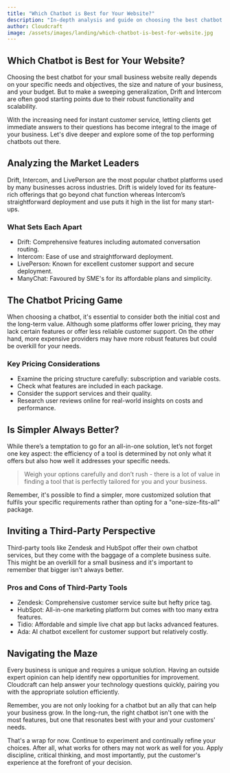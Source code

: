 ```yaml
---
title: "Which Chatbot is Best for Your Website?"
description: "In-depth analysis and guide on choosing the best chatbot for your small business website."
author: Cloudcraft
image: /assets/images/landing/which-chatbot-is-best-for-website.jpg
---
```


## Which Chatbot is Best for Your Website?

Choosing the best chatbot for your small business website really depends on your specific needs and objectives, the size and nature of your business, and your budget. But to make a sweeping generalization, Drift and Intercom are often good starting points due to their robust functionality and scalability.

With the increasing need for instant customer service, letting clients get immediate answers to their questions has become integral to the image of your business. Let's dive deeper and explore some of the top performing chatbots out there.

<ServicesBlurb />

## Analyzing the Market Leaders

Drift, Intercom, and LivePerson are the most popular chatbot platforms used by many businesses across industries. Drift is widely loved for its feature-rich offerings that go beyond chat function whereas Intercom’s straightforward deployment and use puts it high in the list for many start-ups.

### What Sets Each Apart

* Drift: Comprehensive features including automated conversation routing.
* Intercom: Ease of use and straightforward deployment.
* LivePerson: Known for excellent customer support and secure deployment.
* ManyChat: Favoured by SME's for its affordable plans and simplicity.

## The Chatbot Pricing Game

When choosing a chatbot, it's essential to consider both the initial cost and the long-term value. Although some platforms offer lower pricing, they may lack certain features or offer less reliable customer support. On the other hand, more expensive providers may have more robust features but could be overkill for your needs.

### Key Pricing Considerations

* Examine the pricing structure carefully: subscription and variable costs.
* Check what features are included in each package.
* Consider the support services and their quality.
* Research user reviews online for real-world insights on costs and performance.

<GetStartedBlurb />

## Is Simpler Always Better?

While there’s a temptation to go for an all-in-one solution, let’s not forget one key aspect: the efficiency of a tool is determined by not only what it offers but also how well it addresses your specific needs.

<blockquote>Weigh your options carefully and don’t rush - there is a lot of value in finding a tool that is perfectly tailored for you and your business.</blockquote>

Remember, it's possible to find a simpler, more customized solution that fulfils your specific requirements rather than opting for a "one-size-fits-all" package.

## Inviting a Third-Party Perspective

Third-party tools like Zendesk and HubSpot offer their own chatbot services, but they come with the baggage of a complete business suite. This might be an overkill for a small business and it's important to remember that bigger isn't always better.

### Pros and Cons of Third-Party Tools

* Zendesk: Comprehensive customer service suite but hefty price tag.
* HubSpot: All-in-one marketing platform but comes with too many extra features.
* Tidio: Affordable and simple live chat app but lacks advanced features.
* Ada: AI chatbot excellent for customer support but relatively costly.

## Navigating the Maze

Every business is unique and requires a unique solution. Having an outside expert opinion can help identify new opportunities for improvement. Cloudcraft can help answer your technology questions quickly, pairing you with the appropriate solution efficiently.

Remember, you are not only looking for a chatbot but an ally that can help your business grow. In the long-run, the right chatbot isn't one with the most features, but one that resonates best with your and your customers' needs.

That's a wrap for now. Continue to experiment and continually refine your choices. After all, what works for others may not work as well for you. Apply discipline, critical thinking, and most importantly, put the customer's experience at the forefront of your decision.